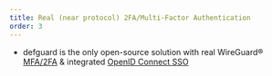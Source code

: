 ```yaml
---
title: Real (near protocol) 2FA/Multi-Factor Authentication
order: 3
---
```


- defguard is the only open-source solution with real WireGuard® [MFA/2FA](https://docs.defguard.net/admin-and-features/wireguard/multi-factor-authentication-mfa-2fa) & integrated [OpenID Connect SSO](https://docs.defguard.net/admin-and-features/openid-connect)

